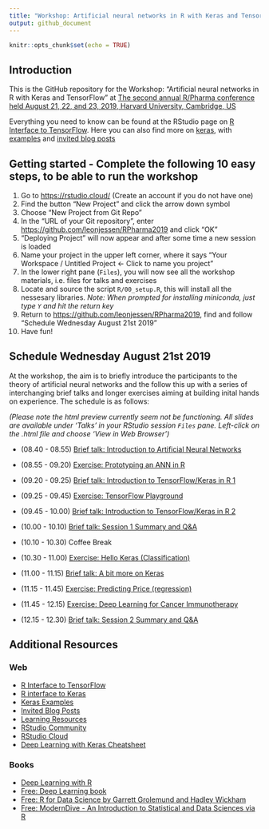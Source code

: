 ```yaml
---
title: "Workshop: Artificial neural networks in R with Keras and TensorFlow"
output: github_document
---
```


```r
knitr::opts_chunk$set(echo = TRUE)
```

## Introduction

This is the GitHub repository for the Workshop: "Artificial neural networks in R with Keras and TensorFlow" at [The second annual R/Pharma conference held August 21, 22, and 23, 2019, Harvard University, Cambridge, US](http://rinpharma.com/)

Everything you need to know can be found at the RStudio page on [R Interface to TensorFlow](https://tensorflow.rstudio.com/). Here you can also find more on [keras](https://tensorflow.rstudio.com/keras/), with [examples](https://tensorflow.rstudio.com/keras/articles/examples/) and [invited blog posts](https://blogs.rstudio.com/tensorflow/)

## Getting started - Complete the following 10 easy steps, to be able to run the workshop

1. Go to [https://rstudio.cloud/](https://rstudio.cloud/) (Create an account if you do not have one)
2. Find the button "New Project" and click the arrow down symbol
3. Choose "New Project from Git Repo"
4. In the "URL of your Git repository", enter [https://github.com/leonjessen/RPharma2019](https://github.com/leonjessen/RPharma2019) and click "OK"
5. "Deploying Project" will now appear and after some time a new session is loaded
6. Name your project in the upper left corner, where it says "Your Workspace / Untitled Project <- Click to name you project"
7. In the lower right pane (`Files`), you will now see all the workshop materials, i.e. files for talks and exercises
8. Locate and source the script `R/00_setup.R`, this will install all the nessesary libraries. _Note: When prompted for installing miniconda, just type `Y` and hit the return key_
9. Return to [https://github.com/leonjessen/RPharma2019](https://github.com/leonjessen/RPharma2019), find and follow "Schedule Wednesday August 21st 2019"
10. Have fun!

## Schedule Wednesday August 21st 2019

At the workshop, the aim is to briefly introduce the participants to the theory of artificial neural networks and the follow this up with a series of interchanging brief talks and longer exercises aiming at building inital hands on experience. The schedule is as follows:

_(Please note the html preview currently seem not be functioning. All slides are available under 'Talks' in your RStudio session `Files` pane. Left-click on the .html file and choose 'View in Web Browser')_

- (08.40 - 08.55) [Brief talk: Introduction to Artificial Neural Networks](http://htmlpreview.github.io/?https://github.com/leonjessen/RPharma2019/blob/master/Talks/01_introduction_to_artificial_neural_networks.html)

- (08.55 - 09.20) [Exercise: Prototyping an ANN in R](Exercises/01_ann_prototype.md)

- (09.20 - 09.25) [Brief talk: Introduction to TensorFlow/Keras in R 1](http://htmlpreview.github.io/?https://github.com/leonjessen/RPharma2019/blob/master/Talks/02_introduction_to_keras_1.html)

- (09.25 - 09.45) [Exercise: TensorFlow Playground](Exercises/02_tensorflow_playground.md)

- (09.45 - 10.00) [Brief talk: Introduction to TensorFlow/Keras in R 2](http://htmlpreview.github.io/?https://github.com/leonjessen/RPharma2019/blob/master/Talks/03_introduction_to_keras_2.html)

- (10.00 - 10.10) [Brief talk: Session 1 Summary and Q&A](http://htmlpreview.github.io/?https://github.com/leonjessen/RPharma2019/blob/master/Talks/04_session_1_summary.html)

- (10.10 - 10.30) Coffee Break

- (10.30 - 11.00) [Exercise: Hello Keras (Classification)](Exercises/03_hello_keras.md)

- (11.00 - 11.15) [Brief talk: A bit more on Keras](http://htmlpreview.github.io/?https://github.com/leonjessen/RPharma2019/blob/master/Talks/05_a_bit_more_on_keras.html)

- (11.15 - 11.45) [Exercise: Predicting Price (regression)](Exercises/04_diamonds_regression.md)

- (11.45 - 12.15) [Exercise: Deep Learning for Cancer Immunotherapy](Exercises/05_deep_learning_for_cancer_immunotherapy.md)

- (12.15 - 12.30) [Brief talk: Session 2 Summary and Q&A](http://htmlpreview.github.io/?https://github.com/leonjessen/RPharma2019/blob/master/Talks/06_session_2_summary.html)

## Additional Resources

### Web

* [R Interface to TensorFlow](https://tensorflow.rstudio.com/)
* [R interface to Keras](https://tensorflow.rstudio.com/keras/)
* [Keras Examples](https://tensorflow.rstudio.com/keras/articles/examples/)
* [Invited Blog Posts](https://blogs.rstudio.com/tensorflow/)
* [Learning Resources](https://tensorflow.rstudio.com/learn/resources.html)
* [RStudio Community](https://community.rstudio.com/)
* [RStudio Cloud](https://rstudio.cloud/)
* [Deep Learning with Keras Cheatsheet](https://github.com/rstudio/cheatsheets/raw/master/keras.pdf)

### Books

* [Deep Learning with R](https://www.manning.com/books/deep-learning-with-r)
* [Free: Deep Learning book](https://www.deeplearningbook.org/)
* [Free: R for Data Science by Garrett Grolemund and Hadley Wickham](https://r4ds.had.co.nz/)
* [Free: ModernDive - An Introduction to Statistical and Data Sciences via R](https://moderndive.com/)
